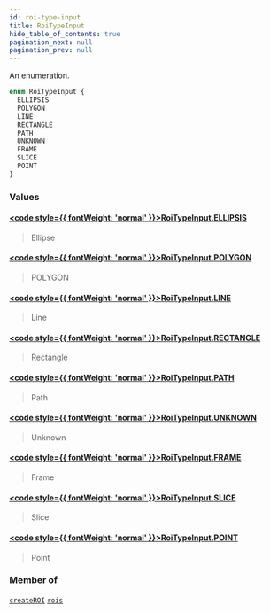 ```yaml
---
id: roi-type-input
title: RoiTypeInput
hide_table_of_contents: true
pagination_next: null
pagination_prev: null
---
```








An enumeration.

```graphql
enum RoiTypeInput {
  ELLIPSIS
  POLYGON
  LINE
  RECTANGLE
  PATH
  UNKNOWN
  FRAME
  SLICE
  POINT
}
```


### Values

#### [<code style={{ fontWeight: 'normal' }}>RoiTypeInput.<b>ELLIPSIS</b></code>](#) 
> Ellipse
> 

#### [<code style={{ fontWeight: 'normal' }}>RoiTypeInput.<b>POLYGON</b></code>](#) 
> POLYGON
> 

#### [<code style={{ fontWeight: 'normal' }}>RoiTypeInput.<b>LINE</b></code>](#) 
> Line
> 

#### [<code style={{ fontWeight: 'normal' }}>RoiTypeInput.<b>RECTANGLE</b></code>](#) 
> Rectangle
> 

#### [<code style={{ fontWeight: 'normal' }}>RoiTypeInput.<b>PATH</b></code>](#) 
> Path
> 

#### [<code style={{ fontWeight: 'normal' }}>RoiTypeInput.<b>UNKNOWN</b></code>](#) 
> Unknown
> 

#### [<code style={{ fontWeight: 'normal' }}>RoiTypeInput.<b>FRAME</b></code>](#) 
> Frame
> 

#### [<code style={{ fontWeight: 'normal' }}>RoiTypeInput.<b>SLICE</b></code>](#) 
> Slice
> 

#### [<code style={{ fontWeight: 'normal' }}>RoiTypeInput.<b>POINT</b></code>](#) 
> Point
> 



### Member of

[`createROI`](/docs/schemas/mikro/mutations/create-roi)  <Badge class="secondary" text="mutation"/><Bullet />[`rois`](/docs/schemas/mikro/queries/rois)  <Badge class="secondary" text="query"/>



